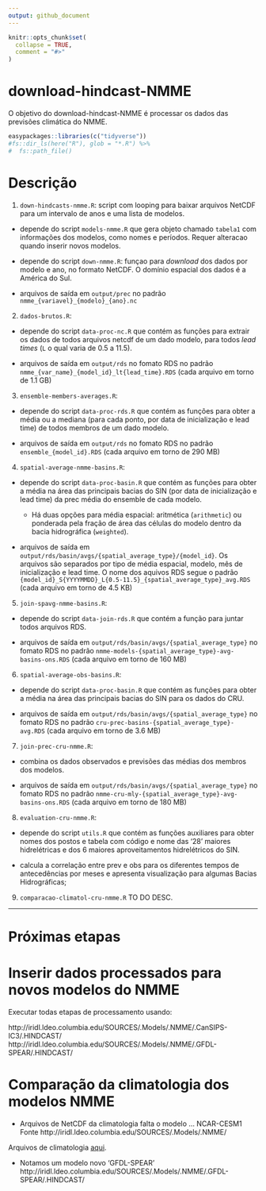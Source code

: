 ```yaml
---
output: github_document
---
```


<!-- README.md is generated from README.Rmd. Please edit that file -->

```r
knitr::opts_chunk$set(
  collapse = TRUE,
  comment = "#>"
)
```

# download-hindcast-NMME

<!-- badges: start -->
<!-- badges: end -->

O objetivo do download-hindcast-NMME é processar os dados das previsões climática do NMME. 



```r
easypackages::libraries(c("tidyverse"))
#fs::dir_ls(here("R"), glob = "*.R") %>%
#  fs::path_file()
```

# Descrição

1. `down-hindcasts-nmme.R`: script com looping para baixar arquivos NetCDF para um intervalo de anos e uma lista de modelos.

  - depende do script `models-nmme.R` que gera objeto chamado `tabela1` com informações dos modelos, como nomes e períodos. Requer alteracao quando inserir novos modelos.
  
  - depende do script `down-nmme.R`: funçao para *download* dos dados por modelo e ano, no formato NetCDF. O domínio espacial dos dados é a América do Sul.

  - arquivos de saída em `output/prec` no padrão `nmme_{variavel}_{modelo}_{ano}.nc`



2. `dados-brutos.R`: 

  - depende do script `data-proc-nc.R` que contém as funções para extrair os dados de todos arquivos netcdf de um dado modelo, para todos *lead times* (`L` o qual varia de 0.5 a 11.5). 
  
  - arquivos de saída em `output/rds` no fomato RDS no padrão `nmme_{var_name}_{model_id}_lt{lead_time}.RDS` (cada arquivo em torno de 1.1 GB)





3. `ensemble-members-averages.R`:


  - depende do script `data-proc-rds.R` que contém as funções para obter a média 
  ou a mediana (para cada ponto, por data de inicialização e lead time) de todos 
  membros de um dado modelo.
  
  - arquivos de saída em `output/rds` no fomato RDS no padrão `ensemble_{model_id}.RDS` (cada arquivo em torno de 290 MB)

  

 
  
4. `spatial-average-nmme-basins.R`:

  - depende do script `data-proc-basin.R` que contém as funções para obter a média 
  na área das principais bacias do SIN (por data de inicialização e lead time) da prec média do ensemble de cada modelo. 
  
    - Há duas opções para média espacial: aritmética (`arithmetic`) ou ponderada pela fração de área das células do modelo dentro da bacia hidrográfica (`weighted`).
  
  - arquivos de saída em `output/rds/basin/avgs/{spatial_average_type}/{model_id}`. Os arquivos são separados por tipo de média espacial, modelo, mês de inicialização e lead time. O nome dos aquivos RDS segue o padrão `{model_id}_S{YYYYMMDD}_L{0.5-11.5}_{spatial_average_type}_avg.RDS` (cada arquivo em torno de 4.5 KB)


  
5. `join-spavg-nmme-basins.R`:


  - depende do script `data-join-rds.R` que contém a função para juntar todos arquivos RDS.
  
  - arquivos de saída em `output/rds/basin/avgs/{spatial_average_type}` no fomato RDS no padrão `nmme-models-{spatial_average_type}-avg-basins-ons.RDS` (cada arquivo em torno de 160 MB)




6. `spatial-average-obs-basins.R`:

  - depende do script `data-proc-basin.R` que contém as funções para obter a média 
  na área das principais bacias do SIN para os dados do CRU. 
  
  - arquivos de saída em `output/rds/basin/avgs/{spatial_average_type}` no fomato RDS no padrão `cru-prec-basins-{spatial_average_type}-avg.RDS` (cada arquivo em torno de 3.6 MB)


7. `join-prec-cru-nmme.R`:

  - combina os dados observados e previsões das médias dos membros dos modelos. 
  
  - arquivos de saída em `output/rds/basin/avgs/{spatial_average_type}` no fomato RDS no padrão `nmme-cru-mly-{spatial_average_type}-avg-basins-ons.RDS` (cada arquivo em torno de 180 MB)
  

8. `evaluation-cru-nmme.R`:

  - depende do script `utils.R` que contém as funções auxiliares para obter nomes dos postos e tabela com código e nome das '28' maiores hidrelétricas e dos 6 maiores aproveitamentos hidrelétricos do SIN. 
  
  
  - calcula a correlação entre prev e obs para os diferentes tempos de antecedências por meses e apresenta visualização para algumas Bacias Hidrográficas;
  

9. `comparacao-climatol-cru-nmme.R` TO DO DESC.


- - - 


# Próximas etapas


# Inserir dados processados para novos modelos do NMME 

Executar todas etapas de processamento usando: 

http://iridl.ldeo.columbia.edu/SOURCES/.Models/.NMME/.CanSIPS-IC3/.HINDCAST/
http://iridl.ldeo.columbia.edu/SOURCES/.Models/.NMME/.GFDL-SPEAR/.HINDCAST/




# Comparação da climatologia dos modelos NMME


- Arquivos de NetCDF da climatologia falta o modelo ... NCAR-CESM1
 Fonte http://iridl.ldeo.columbia.edu/SOURCES/.Models/.NMME/
 
 Arquivos de climatologia [aqui](https://drive.google.com/drive/folders/1A8h0WrCei2rM8U6OKNNirh7GJ_XscC8K?usp=sharing).

- Notamos um modelo novo 'GFDL-SPEAR'
 http://iridl.ldeo.columbia.edu/SOURCES/.Models/.NMME/.GFDL-SPEAR/.HINDCAST/  
  
 
 
 
 